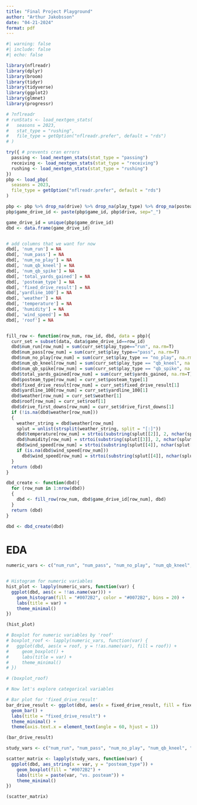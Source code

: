 ```yaml
---
title: "Final Project Playground"
author: "Arthur Jakobsson"
date: "04-21-2024"
format: pdf
---
```


```r
#| warning: false
#| include: false
#| echo: false

library(nflreadr)
library(dplyr)
library(broom)
library(tidyr)
library(tidyverse)
library(ggplot2)
library(glmnet)
library(progressr)

# ?nflreadr
# runStats <- load_nextgen_stats(
#   seasons = 2023,
#   stat_type = "rushing",
#   file_type = getOption("nflreadr.prefer", default = "rds")
# )

try({ # prevents cran errors
  passing <- load_nextgen_stats(stat_type = "passing")
  receiving <- load_nextgen_stats(stat_type = "receiving")
  rushing <- load_nextgen_stats(stat_type = "rushing")
})
pbp <- load_pbp(
  seasons = 2023,
  file_type = getOption("nflreadr.prefer", default = "rds")
)
```

```r
pbp <- pbp %>% drop_na(drive) %>% drop_na(play_type) %>% drop_na(posteam) %>% filter(play_type != "kickoff" & play_type != "extra_point" & play_type != "field_goal" & play_type != "punt")
pbp$game_drive_id <- paste(pbp$game_id, pbp$drive, sep="_")
```


```r
game_drive_id = unique(pbp$game_drive_id)
dbd <- data.frame(game_drive_id)


# add columns that we want for now
dbd[, 'num_run'] = NA
dbd[, 'num_pass'] = NA
dbd[, 'num_no_play'] = NA
dbd[, 'num_qb_kneel'] = NA
dbd[, 'num_qb_spike'] = NA
dbd[, 'total_yards_gained'] = NA
dbd[, 'posteam_type'] = NA
dbd[, 'fixed_drive_result'] = NA
dbd[,'yardline_100'] = NA
dbd[, 'weather'] = NA
dbd[, 'temperature'] = NA
dbd[, 'humidity'] = NA
dbd[, 'wind_speed'] = NA
dbd[, 'roof'] = NA


fill_row <- function(row_num, row_id, dbd, data = pbp){
  curr_set = subset(data, data$game_drive_id==row_id)
  dbd$num_run[row_num] = sum(curr_set$play_type=="run", na.rm=T)
  dbd$num_pass[row_num] = sum(curr_set$play_type=="pass", na.rm=T)
  dbd$num_no_play[row_num] = sum(curr_set$play_type == "no_play", na.rm=T)
  dbd$num_qb_kneel[row_num] = sum(curr_set$play_type == "qb_kneel", na.rm=T)
  dbd$num_qb_spike[row_num] = sum(curr_set$play_type == "qb_spike", na.rm=T)
  dbd$total_yards_gained[row_num] = sum(curr_set$yards_gained, na.rm=T)
  dbd$posteam_type[row_num] = curr_set$posteam_type[1]
  dbd$fixed_drive_result[row_num] = curr_set$fixed_drive_result[1]
  dbd$yardline_100[row_num] = curr_set$yardline_100[1]
  dbd$weather[row_num] = curr_set$weather[1]
  dbd$roof[row_num] = curr_set$roof[1]
  dbd$drive_first_downs[row_num] = curr_set$drive_first_downs[1]
  if (!is.na(dbd$weather[row_num]))
  {
    weather_string = dbd$weather[row_num]
    splut = unlist(strsplit(weather_string, split = "[:]"))
    dbd$temperature[row_num] = strtoi(substring(splut[[2]], 2, nchar(splut[[2]])-13))
    dbd$humidity[row_num] = strtoi(substring(splut[[3]], 2, nchar(splut[[3]])-7))
    dbd$wind_speed[row_num] = strtoi(substring(splut[[4]], nchar(splut[[4]])-6, nchar(splut[[4]])-4))
    if (is.na(dbd$wind_speed[row_num]))
      dbd$wind_speed[row_num] = strtoi(substring(splut[[4]], nchar(splut[[4]])-5, nchar(splut[[4]])-4))
  }
  return (dbd)
}

dbd_create <- function(dbd){
  for (row_num in 1:nrow(dbd)) 
  {
    dbd <- fill_row(row_num, dbd$game_drive_id[row_num], dbd)
  }
  return (dbd)
}

dbd <- dbd_create(dbd)
```

# EDA

```r
numeric_vars <- c("num_run", "num_pass", "num_no_play", "num_qb_kneel", "num_qb_spike", "total_yards_gained", "yardline_100", "temperature", "humidity", "wind_speed", "drive_first_downs")


# Histogram for numeric variables
hist_plot <- lapply(numeric_vars, function(var) {
  ggplot(dbd, aes(x = !!as.name(var))) +
    geom_histogram(fill = "#0072B2", color = "#0072B2", bins = 20) +
    labs(title = var) +
    theme_minimal()
})

(hist_plot)

# Boxplot for numeric variables by 'roof'
# boxplot_roof <- lapply(numeric_vars, function(var) {
#   ggplot(dbd, aes(x = roof, y = !!as.name(var), fill = roof)) +
#     geom_boxplot() +
#     labs(title = var) +
#     theme_minimal()
# })

# (boxplot_roof)

# Now let's explore categorical variables

# Bar plot for 'fixed_drive_result'
bar_drive_result <- ggplot(dbd, aes(x = fixed_drive_result, fill = fixed_drive_result)) +
  geom_bar() +
  labs(title = "fixed_drive_result") +
  theme_minimal() +
  theme(axis.text.x = element_text(angle = 60, hjust = 1))

(bar_drive_result)

study_vars <- c("num_run", "num_pass", "num_no_play", "num_qb_kneel", "num_qb_spike", "total_yards_gained", "yardline_100", "drive_first_downs")

scatter_matrix <- lapply(study_vars, function(var) {
  ggplot(dbd, aes_string(x = var, y = "posteam_type")) +
    geom_boxplot(fill = "#0072B2") +
    labs(title = paste(var, "vs. posteam")) +
    theme_minimal()
})

(scatter_matrix)
```













